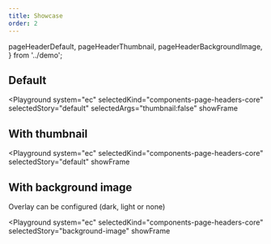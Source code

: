 ```yaml
---
title: Showcase
order: 2
---
```



  pageHeaderDefault,
  pageHeaderThumbnail,
  pageHeaderBackgroundImage,
} from '../demo';

## Default

<Playground
  system="ec"
  selectedKind="components-page-headers-core"
  selectedStory="default"
  selectedArgs="thumbnail:false"
  showFrame
>
  <Html markup={pageHeaderDefault} />
</Playground>

## With thumbnail

<Playground
  system="ec"
  selectedKind="components-page-headers-core"
  selectedStory="default"
  showFrame
>
  <Html markup={pageHeaderThumbnail} />
</Playground>

## With background image

Overlay can be configured (dark, light or none)

<Playground
  system="ec"
  selectedKind="components-page-headers-core"
  selectedStory="background-image"
  showFrame
>
  <Html markup={pageHeaderBackgroundImage} />
</Playground>

